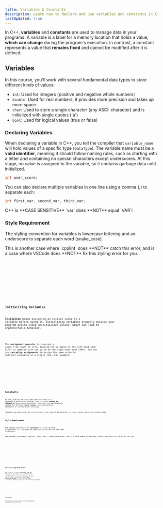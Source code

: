 ```yaml
---
title: Variables & Constants
description: Learn how to declare and use variables and constants in C++, including their types, initialization, and best practices for managing data in your programs.
lastUpdated: true
---
```


In C++, **variables** and **constants** are used to manage data in your programs. 
A variable is a label for a memory location that holds a value, **which can 
change** during the program's execution. In contrast, a constant represents 
a value that **remains fixed** and cannot be modified after it is defined.

## Variables

In this course, you'll work with several fundamental data types to store different kinds of values:

- `int`: Used for integers (positive and negative whole numbers)
- `double`: Used for real numbers; it provides more precision and takes up more space
- `char`: Used to store a single character (any ASCII character) and is initialized with single quotes ('a')
- `bool`: Used for logical values (true or false)

### Declaring Variables

When declaring a variable in C++, you tell the compiler that `variable_name` will hold values of a specific 
type (`DataType`). The variable name must be a **valid identifier**, meaning it should follow naming rules, such 
as starting with a letter and containing no special characters except underscores. At this stage, no value 
is assigned to the variable, so it contains garbage data until initialized.

```cpp
int user_score;
```

You can also declare multiple variables in one line using a comma (,) to separate each:

```cpp
int first_var, second_var, third_var;
```


<Aside>C++ is **CASE SENSITIVE** `var` does **NOT** equal `VAR`!</Aside>

### Style Requirement

The styling convention for variables is lowercase lettering and an underscore to separate each word (snake_case).

<Aside>This is another case where `cpplint` does **NOT** catch this error, and is a case where VSCode does **NOT** fix this styling error for you.</Aside>

<Tabs>

<TabItem label="Good" icon="approve-check">
<Code title="driver.cc" lang="cpp" code={code.goodVar} />
</TabItem>

<TabItem label="Bad" icon="close">
<Code title="driver.cc" lang="cpp" code={code.badVar} />
</TabItem>

<TabItem label="Terminal" icon="laptop">
<Code lang="bash" code={code.terminalVar} />
</TabItem>

</Tabs>

### Initializing Variables

**Initialize** means assigning an initial value to a variable before using it. 
Initializing variables properly ensures your program avoids using uninitialized values, 
which can lead to unpredictable behavior.

<Code lang="cpp" code="int current_month = 11;" />

The **assignment operator** (`=`) assigns a value from right to left, meaning the variable on the left-hand side 
(LHS) is updated with the value on the right-hand side (RHS). You can use **cascading assignments** to assign 
the same value to multiple variables in a single line. For example:

<Tabs>

<TabItem label="Driver" icon="rocket">
<Code title="driver.cc" lang="cpp" code={code.cascade}/>
</TabItem>

<TabItem label="Terminal" icon="laptop">
<Code lang="bash" mark={[1,2]} code={code.cascadeTerminal} />
</TabItem>

</Tabs>

## Constants

In C++, placing the `const` qualifier in front of a variable's declaration ensures that 
its value **cannot be changed** during program execution. Constants are particularly useful 
for defining **fixed values** like mathematical constants or configuration settings.

<Aside title="Required Initialization">Constant variables must be initialized at the time of declaration, as their value cannot be altered later.</Aside>

### Style Requirement

The naming convention for **constants** is starting with a lowercase "k", followed by CamelCasing the rest of the name (`kCamelCase`);

<Aside>Yet another case where `cpplint` does **NOT** catch this error, and is a case where VSCode does **NOT** fix this styling error for you.</Aside>

<Tabs>

<TabItem label="Good" icon="approve-check">
<Code title="driver.cc" lang="cpp" code={code.goodConst} />
</TabItem>

<TabItem label="Bad" icon="close">
<Code title="driver.cc" lang="cpp" code={code.badConst} />
</TabItem>

<TabItem label="Terminal" icon="laptop">
<Code lang="bash" code={code.terminalConst} />
</TabItem>

</Tabs>

## Initializing With Input

The `cin` object is used to **take input from the user** in C++. Just like `cout`, it is part of 
the `std` namespace and requires the inclusion of the `<iostream>` header file at the top of 
your program. The `cin` object works alongside the **stream extraction operator** (`>>`) to store 
user input in variables, making it a key tool for interactive programs.

<Tabs>

<TabItem label="Driver" icon="rocket">
<Code title="driver.cc" lang="cpp" code={code.cin}/>
</TabItem>

<TabItem label="Terminal" icon="laptop">
<Code lang="bash" mark={[1,2]} code={code.cinTerminal} />
</TabItem>

</Tabs>

### Parsing Input

The cin object in C++ allows you to parse structured input by using different data types. The following shows 
how you can use variables of different data types to parse a date:

<Tabs>

<TabItem label="Driver" icon="rocket">
<Code title="driver.cc" lang="cpp" code={code.parse}/>
</TabItem>

<TabItem label="Terminal" icon="laptop">
<Code lang="bash" mark={[1,2, 4]} code={code.parseTerminal} />
</TabItem>

</Tabs>


